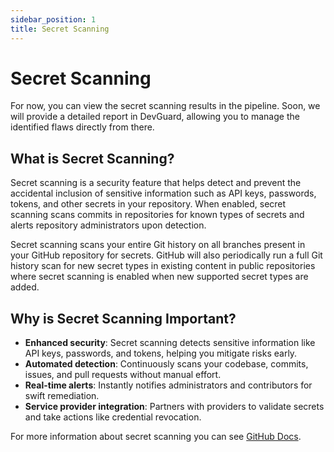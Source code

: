 ```yaml
---
sidebar_position: 1
title: Secret Scanning
---
```





# Secret Scanning


<Callout type="warning" emoji="ℹ️">
   For now, you can view the secret scanning results in the pipeline. Soon, we will provide a detailed report in DevGuard, allowing you to manage the identified flaws directly from there.
</Callout>




## What is Secret Scanning?

Secret scanning is a security feature that helps detect and prevent the accidental inclusion of sensitive information such as API keys, passwords, tokens, and other secrets in your repository. When enabled, secret scanning scans commits in repositories for known types of secrets and alerts repository administrators upon detection.

Secret scanning scans your entire Git history on all branches present in your GitHub repository for secrets. GitHub will also periodically run a full Git history scan for new secret types in existing content in public repositories where secret scanning is enabled when new supported secret types are added. 


## Why is Secret Scanning Important?

- **Enhanced security**: Secret scanning detects sensitive information like API keys, passwords, and tokens, helping you mitigate risks early.  
- **Automated detection**: Continuously scans your codebase, commits, issues, and pull requests without manual effort.  
- **Real-time alerts**: Instantly notifies administrators and contributors for swift remediation.  
- **Service provider integration**: Partners with providers to validate secrets and take actions like credential revocation.  


For more information about secret scanning you can see [GitHub Docs](https://docs.github.com/en/code-security/secret-security/about-secret-scanning).